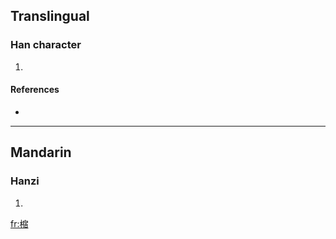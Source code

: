 ==Translingual==

===Han character===
{{Han char|rn=75|rad=木|as=11|sn=15|four=|canj=木十人日 (DJOA)}}

# {{defn|Han|sort=木11}}

====References====
* {{Han ref|kx=0549.220|dkj=15421|dj=0937.170|hdz=21284.120|uh=6A0E|ud=27150}}

----

==Mandarin==

===Hanzi===
{{cmn-hanzi|pin=[[suō]] ([[suo1]])|wg=so<sup>1</sup>}}

# {{defn|Mandarin}}

[[fr:樎]]